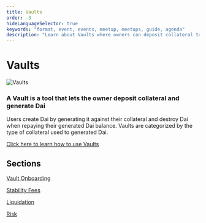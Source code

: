 ```yaml
---
title: Vaults
order: -3
hideLanguageSelector: true
keywords: "format, event, events, meetup, meetups, guide, agenda"
description: "Learn about Vaults where owners can deposit collateral to generate Dai."
---
```


# Vaults


<InfoBlock>

![Vaults](/images/illustrations/Astro-2.png)

<Box>



### A Vault is a tool that lets the owner deposit collateral and generate Dai

</Box>

</InfoBlock>


Users create Dai by generating it against their collateral and destroy Dai when repaying their generated Dai balance. Vaults are categorized by the type of collateral used to generated Dai.

<CTA>

[Click here to learn how to use Vaults](/learn/vaults/vaults-tutorial/)

</CTA>

## Sections

<List>

[Vault Onboarding](/learn/vaults/vault-onboarding-guide/)

[Stability Fees](/learn/vaults/stability-fees/)

[Liquidation](/learn/vaults/liquidation/)

[Risk](/learn/vaults/risk/)

</List>

